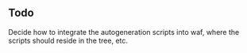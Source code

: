 == Todo ==
Decide how to integrate the autogeneration scripts into waf, where the scripts should reside in the tree, etc.